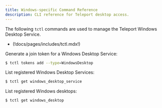 ```yaml
---
title: Windows-specific Command Reference
description: CLI reference for Teleport desktop access.
---
```


The following `tctl` commands are used to manage the Teleport Windows Desktop
Service.

- (!docs/pages/includes/tctl.mdx!)

Generate a join token for a Windows Desktop Service:

```sh
$ tctl tokens add --type=WindowsDesktop
```

List registered Windows Desktop Services:

```sh
$ tctl get windows_desktop_service
```

List registered Windows desktops:

```sh
$ tctl get windows_desktop
```
